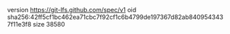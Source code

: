 version https://git-lfs.github.com/spec/v1
oid sha256:42ff5cf1bc462ea71cbc7f92cf1c6b4799de197367d82ab8409543437f11e3f8
size 38580
